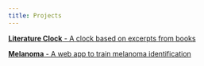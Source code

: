 ```yaml
---
title: Projects
---
```


[**Literature Clock** - A clock based on excerpts from books](https://literature-clock.jenevoldsen.com)

[**Melanoma** - A web app to train melanoma identification](https://melanoma.jenevoldsen.com)